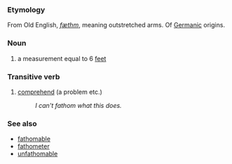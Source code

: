 ===Etymology===
From Old English, ''[[fæthm]]'', meaning outstretched arms. Of [[Germanic]] origins.

===Noun===
#a measurement equal to 6 [[foot|feet]]

===Transitive verb===
#[[comprehend]] (a problem etc.)
#:''I can't fathom what this does.''

===See also===
*[[fathomable]]
*[[fathometer]]
*[[unfathomable]]